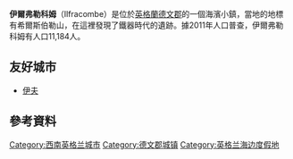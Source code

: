 {{Infobox UK place
  |static_image_name= Ilfracombe.jpg
  |static_image_alt= 
  |static_image_caption= 
  |country =          英格蘭
  |official_name=     Ilfracombe
  |latitude=          51.208
  |longitude=         -4.120
| population = 11,184
| population_ref = (2011)<ref>{{cite web|url=http://www.citypopulation.de/php/uk-england-southwestengland.php?cityid=E34002653|accessdate=21 February 2015|title=存档副本|archive-date=2015-02-02|archive-url=https://web.archive.org/web/20150202055656/http://www.citypopulation.de/php/uk-england-southwestengland.php?cityid=E34002653|dead-url=no}}</ref>
   |shire_district=    [[北德文|北德文]]
  |region=            西南英格蘭
  |shire_county =     [[德文郡|德文郡]] 
  |post_town=           ILFRACOMBE
  |postcode_district =  EX34
  |postcode_area=       EX
  |dial_code=           01271
  |os_grid_reference=   SS516474
  |website=       http://www.theilfracombecentre.co.uk
}}
'''伊爾弗勒科姆'''（Ilfracombe）是位於[[英格蘭|英格蘭]][[德文郡|德文郡]]的一個海濱小鎮，當地的地標有希爾斯伯勒山，在這裡發現了鐵器時代的遺跡。據2011年人口普查，伊爾弗勒科姆有人口11,184人。

==友好城市==
* {{FRA}} [[伊夫|伊夫]]

== 參考資料 ==
{{reflist}}

[[Category:西南英格兰城市|Category:西南英格兰城市]]
[[Category:德文郡城镇|Category:德文郡城镇]]
[[Category:英格兰海边度假地|Category:英格兰海边度假地]]